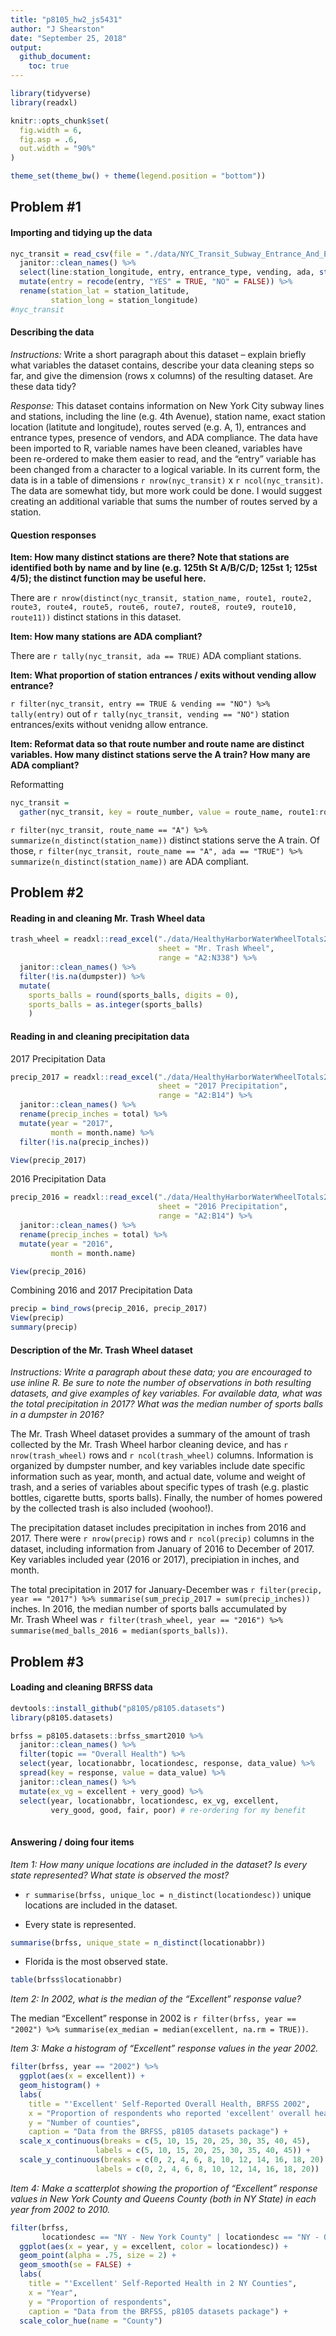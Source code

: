 ```yaml
---
title: "p8105_hw2_js5431"
author: "J Shearston"
date: "September 25, 2018"
output: 
  github_document:
    toc: true
---
```


```r
library(tidyverse)
library(readxl)

knitr::opts_chunk$set(
  fig.width = 6,
  fig.asp = .6,
  out.width = "90%"
)

theme_set(theme_bw() + theme(legend.position = "bottom"))

```

## Problem #1

#### Importing and tidying up the data

```r
nyc_transit = read_csv(file = "./data/NYC_Transit_Subway_Entrance_And_Exit_Data.csv") %>% 
  janitor::clean_names() %>% 
  select(line:station_longitude, entry, entrance_type, vending, ada, starts_with("route")) %>% 
  mutate(entry = recode(entry, "YES" = TRUE, "NO" = FALSE)) %>% 
  rename(station_lat = station_latitude, 
         station_long = station_longitude)
#nyc_transit

```

#### Describing the data

*Instructions:* Write a short paragraph about this dataset – explain briefly what variables the dataset contains, describe your data cleaning steps so far, and give the dimension (rows x columns) of the resulting dataset. Are these data tidy?

*Response:* This dataset contains information on New York City subway lines and stations, including the line (e.g. 4th Avenue), station name, exact station location (latitute and longitude), routes served (e.g. A, 1), entrances and entrance types, presence of vendors, and ADA compliance. The data have been imported to R, variable names have been cleaned, variables have been re-ordered to make them easier to read, and the "entry" variable has been changed from a character to a logical variable. In its current form, the data is in a table of dimensions `r nrow(nyc_transit)` x `r ncol(nyc_transit)`. The data are somewhat tidy, but more work could be done. I would suggest creating an additional variable that sums the number of routes served by a station.  

#### Question responses

**Item: How many distinct stations are there? Note that stations are identified both by name and by line (e.g. 125th St A/B/C/D; 125st 1; 125st 4/5); the distinct function may be useful here.**

There are `r nrow(distinct(nyc_transit, station_name, route1, route2, route3, route4, route5, route6, route7, route8, route9, route10, route11))` distinct stations in this dataset. 

**Item: How many stations are ADA compliant?**

There are `r tally(nyc_transit, ada == TRUE)` ADA compliant stations.

**Item: What proportion of station entrances / exits without vending allow entrance?**

`r filter(nyc_transit, entry == TRUE & vending == "NO") %>% tally(entry)` out of `r tally(nyc_transit, vending == "NO")` station entrances/exits without venidng allow entrance.

**Item: Reformat data so that route number and route name are distinct variables. How many distinct stations serve the A train? How many are ADA compliant?**

Reformatting

```r
nyc_transit = 
  gather(nyc_transit, key = route_number, value = route_name, route1:route11)

```

`r filter(nyc_transit, route_name == "A") %>% summarize(n_distinct(station_name))` distinct stations serve the A train. Of those, `r filter(nyc_transit, route_name == "A", ada == "TRUE") %>% summarize(n_distinct(station_name))` are ADA compliant.


## Problem #2

#### Reading in and cleaning Mr. Trash Wheel data

```r
trash_wheel = readxl::read_excel("./data/HealthyHarborWaterWheelTotals2018-7-28.xlsx",
                                 sheet = "Mr. Trash Wheel", 
                                 range = "A2:N338") %>% 
  janitor::clean_names() %>% 
  filter(!is.na(dumpster)) %>% 
  mutate(
    sports_balls = round(sports_balls, digits = 0),
    sports_balls = as.integer(sports_balls)
    )
```

#### Reading in and cleaning precipitation data

2017 Precipitation Data

```r
precip_2017 = readxl::read_excel("./data/HealthyHarborWaterWheelTotals2018-7-28.xlsx",
                                 sheet = "2017 Precipitation", 
                                 range = "A2:B14") %>% 
  janitor::clean_names() %>%
  rename(precip_inches = total) %>% 
  mutate(year = "2017",
         month = month.name) %>% 
  filter(!is.na(precip_inches))

View(precip_2017)
```

 2016 Precipitation Data
 
```r
precip_2016 = readxl::read_excel("./data/HealthyHarborWaterWheelTotals2018-7-28.xlsx",
                                 sheet = "2016 Precipitation", 
                                 range = "A2:B14") %>% 
  janitor::clean_names() %>%
  rename(precip_inches = total) %>% 
  mutate(year = "2016",
         month = month.name)

View(precip_2016)

```

Combining 2016 and 2017 Precipitation Data

```r
precip = bind_rows(precip_2016, precip_2017)
View(precip)
summary(precip)
```

#### Description of the Mr. Trash Wheel dataset

*Instructions: Write a paragraph about these data; you are encouraged to use inline R. Be sure to note the number of observations in both resulting datasets, and give examples of key variables. For available data, what was the total precipitation in 2017? What was the median number of sports balls in a dumpster in 2016?*

The Mr. Trash Wheel dataset provides a summary of the amount of trash collected by the Mr. Trash Wheel harbor cleaning device, and has `r nrow(trash_wheel)` rows and `r ncol(trash_wheel)` columns. Information is organized by dumpster number, and key variables include date specific information such as year, month, and actual date, volume and weight of trash, and a series of variables about specific types of trash (e.g. plastic bottles, cigarette butts, sports balls). Finally, the number of homes powered by the collected trash is also included (woohoo!).

The precipitation dataset includes precipitation in inches from 2016 and 2017. There were `r nrow(precip)` rows and `r ncol(precip)` columns in the dataset, including information from January of 2016 to December of 2017. Key variables included year (2016 or 2017), precipiation in inches, and month.

The total precipitation in 2017 for January-December was `r filter(precip, year == "2017") %>% summarise(sum_precip_2017 = sum(precip_inches))` inches. In 2016, the median number of sports balls accumulated by Mr. Trash Wheel was `r filter(trash_wheel, year == "2016") %>% summarise(med_balls_2016 = median(sports_balls))`.

## Problem #3

#### Loading and cleaning BRFSS data

```r
devtools::install_github("p8105/p8105.datasets")
library(p8105.datasets)

brfss = p8105.datasets::brfss_smart2010 %>% 
  janitor::clean_names() %>%
  filter(topic == "Overall Health") %>% 
  select(year, locationabbr, locationdesc, response, data_value) %>% 
  spread(key = response, value = data_value) %>% 
  janitor::clean_names() %>% 
  mutate(ex_vg = excellent + very_good) %>% 
  select(year, locationabbr, locationdesc, ex_vg, excellent,
         very_good, good, fair, poor) # re-ordering for my benefit
  
```

#### Answering / doing four items

*Item 1: How many unique locations are included in the dataset? Is every state represented? What state is observed the most?*

* `r summarise(brfss, unique_loc = n_distinct(locationdesc))` unique locations are included in the dataset.

* Every state is represented.
```r
summarise(brfss, unique_state = n_distinct(locationabbr))
```

* Florida is the most observed state.
```r
table(brfss$locationabbr)
```


*Item 2: In 2002, what is the median of the “Excellent” response value?*

The median "Excellent" response in 2002 is `r filter(brfss, year == "2002") %>% summarise(ex_median = median(excellent, na.rm = TRUE))`.


*Item 3: Make a histogram of “Excellent” response values in the year 2002.*

```r
filter(brfss, year == "2002") %>% 
  ggplot(aes(x = excellent)) + 
  geom_histogram() +
  labs(
    title = "'Excellent' Self-Reported Overall Health, BRFSS 2002",
    x = "Proportion of respondents who reported 'excellent' overall health",
    y = "Number of counties",
    caption = "Data from the BRFSS, p8105 datasets package") + 
  scale_x_continuous(breaks = c(5, 10, 15, 20, 25, 30, 35, 40, 45),
                   labels = c(5, 10, 15, 20, 25, 30, 35, 40, 45)) + 
  scale_y_continuous(breaks = c(0, 2, 4, 6, 8, 10, 12, 14, 16, 18, 20),
                   labels = c(0, 2, 4, 6, 8, 10, 12, 14, 16, 18, 20))
```


*Item 4: Make a scatterplot showing the proportion of “Excellent” response values in New York County and Queens County (both in NY State) in each year from 2002 to 2010.*

```r
filter(brfss, 
       locationdesc == "NY - New York County" | locationdesc == "NY - Queens County") %>% 
  ggplot(aes(x = year, y = excellent, color = locationdesc)) +
  geom_point(alpha = .75, size = 2) +
  geom_smooth(se = FALSE) +
  labs(
    title = "'Excellent' Self-Reported Health in 2 NY Counties",
    x = "Year",
    y = "Proportion of respondents",
    caption = "Data from the BRFSS, p8105 datasets package") + 
  scale_color_hue(name = "County")

```


